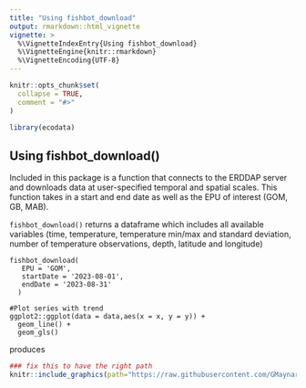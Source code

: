 ```yaml
---
title: "Using fishbot_download"
output: rmarkdown::html_vignette
vignette: >
  %\VignetteIndexEntry{Using fishbot_download}
  %\VignetteEngine{knitr::rmarkdown}
  %\VignetteEncoding{UTF-8}
---
```


```r
knitr::opts_chunk$set(
  collapse = TRUE,
  comment = "#>"
)
```

```r
library(ecodata)
```

## Using fishbot_download()

Included in this package is a function that connects to the ERDDAP server and 
downloads data at user-specified temporal and spatial scales. This function 
takes in a start and end date as well as the EPU of interest (GOM, GB, MAB).

`fishbot_download()` returns a dataframe which includes all 
available variables (time, temperature, temperature min/max and standard
deviation, number of temperature observations, depth, latitude and
longitude)

```
fishbot_download(
   EPU = 'GOM',
   startDate = '2023-08-01',
   endDate = '2023-08-31'
  )

#Plot series with trend 
ggplot2::ggplot(data = data,aes(x = x, y = y)) +
  geom_line() +
  geom_gls()
```

produces 

```r
### fix this to have the right path
knitr::include_graphics(path="https://raw.githubusercontent.com/GMaynard1/FIShBOTR/blob/master/R/docs/images/fishbot_download.png")
```